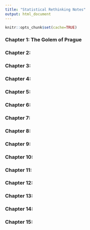 ```yaml
---
title: "Statistical Rethinking Notes"
output: html_document
---
```


```r
knitr::opts_chunk$set(cache=TRUE)
```

### Chapter 1: The Golem of Prague

### Chapter 2: 

### Chapter 3: 

### Chapter 4: 

### Chapter 5: 

### Chapter 6: 

### Chapter 7: 

### Chapter 8: 

### Chapter 9: 

### Chapter 10: 

### Chapter 11: 

### Chapter 12: 

### Chapter 13: 

### Chapter 14: 

### Chapter 15: 

